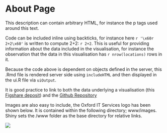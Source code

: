<h1>About Page</h1>

<p>This description can contain arbitrary HTML, for instance the p tags used around this text.</p>

<p>Code can be included inline using backticks, for instance here `r '\x60r 2+2\x60'` is written to compute 2+2: `r 2+2`. This is useful for providing information about the data included in the visualisation, for instance the observation that the data in this visualisation has `r nrow(locations)` rows in it.</p>

<p>Because the code above is dependent on objects defined in the server, this .Rmd file is rendered server side using `includeHTML` and then displayed in the ui.R file via `uiOutput`.</p>

It is good practice to link to both the data underlying a visualisation (this <a href="https://dx.doi.org/10.6084/m9.figshare.3425729">Figshare deposit</a>) and the <a href=https://github.com/ox-it/OxfordIDN_Shiny-App-Templates/Layouts/navbarMenu">Github Repository</a>

Images are also easy to include, the Oxford IT Services logo has been shown below. It is contained within the following directory; www/images. Shiny sets the /www folder as the base directory for relative links.

<img src="images/it-services.png"/>